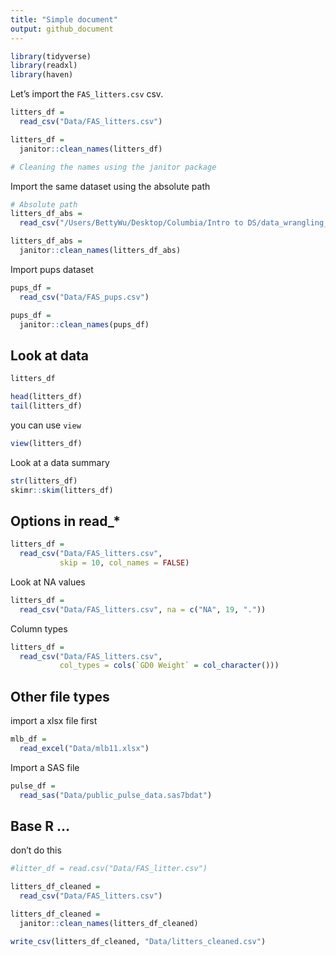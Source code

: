 ```yaml
---
title: "Simple document"
output: github_document
---
```

```r
library(tidyverse)
library(readxl)
library(haven)

```

Let's import the `FAS_litters.csv` csv.

```r
litters_df = 
  read_csv("Data/FAS_litters.csv")

litters_df =
  janitor::clean_names(litters_df)

# Cleaning the names using the janitor package
```

Import the same dataset using the absolute path
```r

# Absolute path
litters_df_abs = 
  read_csv("/Users/BettyWu/Desktop/Columbia/Intro to DS/data_wrangling_i/Data/FAS_litters.csv")

litters_df_abs =
  janitor::clean_names(litters_df_abs)

```

Import pups dataset
```r
pups_df = 
  read_csv("Data/FAS_pups.csv")

pups_df =
  janitor::clean_names(pups_df)
```

## Look at data

```r
litters_df

head(litters_df)
tail(litters_df)
```

you can use `view`
```r
view(litters_df)
```

Look at a data summary
```r
str(litters_df)
skimr::skim(litters_df)
```

## Options in read_*

```r
litters_df = 
  read_csv("Data/FAS_litters.csv",
           skip = 10, col_names = FALSE)
```

Look at NA values

```r
litters_df =
  read_csv("Data/FAS_litters.csv", na = c("NA", 19, "."))

```

Column types

```r
litters_df = 
  read_csv("Data/FAS_litters.csv",
           col_types = cols(`GD0 Weight` = col_character()))
```

## Other file types

import a xlsx file first

```r
mlb_df = 
  read_excel("Data/mlb11.xlsx")

```

Import a SAS file
```r
pulse_df = 
  read_sas("Data/public_pulse_data.sas7bdat")

```

## Base R ...

don't do this
```r
#litter_df = read.csv("Data/FAS_litter.csv")
```

```r
litters_df_cleaned = 
  read_csv("Data/FAS_litters.csv")

litters_df_cleaned =
  janitor::clean_names(litters_df_cleaned)

write_csv(litters_df_cleaned, "Data/litters_cleaned.csv")

```
